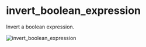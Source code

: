 # invert_boolean_expression

Invert a boolean expression.

![invert_boolean_expression](https://github.com/charlescyt/pyramid_lint/raw/main/resources/invert_boolean_expression.gif)
